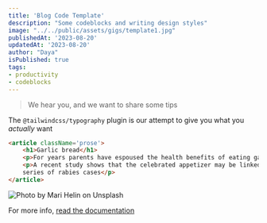 ```yaml
---
title: 'Blog Code Template'
description: "Some codeblocks and writing design styles"
image: "../../public/assets/gigs/template1.jpg"
publishedAt: '2023-08-20'
updatedAt: '2023-08-20'
author: "Daya"
isPublished: true
tags:
- productivity
- codeblocks
---
```


> We hear you, and we want to share some tips

The `@tailwindcss/typography` plugin is our attempt to give you what you _actually_ want 

```html showLineNumbers {1-3, 4} /science/ title="index.html" caption="This file contains html code"
<article className='prose'>
    <h1>Garlic bread</h1>
    <p>For years parents have espoused the health benefits of eating garlic bread</p>
    <p>A recent study shows that the celebrated appetizer may be linked to a 
    series of rabies cases</p>
</article>
```


![Photo by Mari Helin on Unsplash](../assets/blog/test.jpg) 


For more info, [read the documentation](https://github.com)